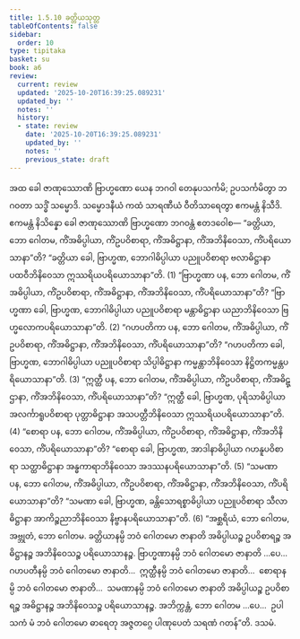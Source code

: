 ```yaml
---
title: 1.5.10 ခတ္တိယသုတ္တ
tableOfContents: false
sidebar:
  order: 10
type: tipitaka
basket: su
book: a6
review:
  current: review
  updated: '2025-10-20T16:39:25.089231'
  updated_by: ''
  notes: ''
  history:
  - state: review
    date: '2025-10-20T16:39:25.089231'
    updated_by: ''
    notes: ''
    previous_state: draft
---
```



<DynamicBreadcrumb />


<ReviewStatus review={frontmatter.review} showDetails={true} />

<HypothesisAnnotation frontmatter={frontmatter} />

<Division number="52" book="a6" e="ch" v="16" p="318">

<Paragraph number="383" book="a6">
အထ ခေါ ဇာဏုဿောဏိ ဗြာဟ္မဏော ယေန ဘဂဝါ တေနုပသင်္ကမိ; ဥပသင်္ကမိတွာ ဘဂဝတာ သဒ္ဓိံ သမ္မောဒိ. သမ္မောဒနီယံ ကထံ သာရဏီယံ ဝီတိသာရေတွာ ဧကမန္တံ နိသီဒိ. ဧကမန္တံ နိသိန္နော ခေါ ဇာဏုဿောဏိ ဗြာဟ္မဏော ဘဂဝန္တံ ဧတဒဝေါစ—
</Paragraph>

<Paragraph number="384" book="a6">
“ခတ္တိယာ, ဘော ဂေါတမ, ကိံအဓိပ္ပါယာ, ကိံဥပဝိစာရာ, ကိံအဓိဋ္ဌာနာ, ကိံအဘိနိဝေသာ, ကိံပရိယောသာနာ”တိ? “ခတ္တိယာ ခေါ, ဗြာဟ္မဏ, ဘောဂါဓိပ္ပါယာ ပညူပဝိစာရာ ဗလာဓိဋ္ဌာနာ ပထဝီဘိနိဝေသာ ဣဿရိယပရိယောသာနာ”တိ. (1)
</Paragraph>

<Paragraph number="385" book="a6">
“ဗြာဟ္မဏာ ပန, ဘော ဂေါတမ, ကိံအဓိပ္ပါယာ, ကိံဥပဝိစာရာ, ကိံအဓိဋ္ဌာနာ, ကိံအဘိနိဝေသာ, ကိံပရိယောသာနာ”တိ? “ဗြာဟ္မဏာ ခေါ, ဗြာဟ္မဏ, ဘောဂါဓိပ္ပါယာ ပညူပဝိစာရာ မန္တာဓိဋ္ဌာနာ ယညာဘိနိဝေသာ ဗြဟ္မလောကပရိယောသာနာ”တိ. (2)
</Paragraph>

<Paragraph number="386" book="a6">
“ဂဟပတိကာ ပန, ဘော ဂေါတမ, ကိံအဓိပ္ပါယာ, ကိံဥပဝိစာရာ, ကိံအဓိဋ္ဌာနာ, ကိံအဘိနိဝေသာ, ကိံပရိယောသာနာ”တိ? “ဂဟပတိကာ ခေါ, ဗြာဟ္မဏ, ဘောဂါဓိပ္ပါယာ ပညူပဝိစာရာ သိပ္ပါဓိဋ္ဌာနာ ကမ္မန္တာဘိနိဝေသာ နိဋ္ဌိတကမ္မန္တပရိယောသာနာ”တိ. (3)
</Paragraph>

<Paragraph number="387" book="a6">
“ဣတ္ထီ ပန, ဘော ဂေါတမ, ကိံအဓိပ္ပါယာ, ကိံဥပဝိစာရာ, ကိံအဓိဋ္ဌာနာ, ကိံအဘိနိဝေသာ, ကိံပရိယောသာနာ”တိ? “ဣတ္ထီ ခေါ, ဗြာဟ္မဏ, ပုရိသာဓိပ္ပါယာ အလင်္ကာရူပဝိစာရာ ပုတ္တာဓိဋ္ဌာနာ အသပတ္တီဘိနိဝေသာ ဣဿရိယပရိယောသာနာ”တိ. (4)
</Paragraph>

<Paragraph number="388" book="a6">
“စောရာ ပန, ဘော ဂေါတမ, ကိံအဓိပ္ပါယာ, ကိံဥပဝိစာရာ, ကိံအဓိဋ္ဌာနာ, ကိံအဘိနိဝေသာ, ကိံပရိယောသာနာ”တိ? “စောရာ ခေါ, ဗြာဟ္မဏ, အာဒါနာဓိပ္ပါယာ ဂဟနူပဝိစာရာ သတ္ထာဓိဋ္ဌာနာ အန္ဓကာရာဘိနိဝေသာ အဒဿနပရိယောသာနာ”တိ. (5)
</Paragraph>

<Paragraph number="389" book="a6">
“သမဏာ ပန, ဘော ဂေါတမ, ကိံအဓိပ္ပါယာ, ကိံဥပဝိစာရာ, ကိံအဓိဋ္ဌာနာ, ကိံအဘိနိဝေသာ, ကိံပရိယောသာနာ”တိ? “သမဏာ ခေါ, ဗြာဟ္မဏ, ခန္တိသောရစ္စာဓိပ္ပါယာ ပညူပဝိစာရာ သီလာဓိဋ္ဌာနာ အာကိဉ္စညာဘိနိဝေသာ နိဗ္ဗာနပရိယောသာနာ”တိ. (6)
</Paragraph>

<Paragraph number="390" book="a6">
“အစ္ဆရိယံ, ဘော ဂေါတမ, အဗ္ဘုတံ, ဘော ဂေါတမ. ခတ္တိယာနမ္ပိ ဘဝံ ဂေါတမော ဇာနာတိ အဓိပ္ပါယဉ္စ ဥပဝိစာရဉ္စ အဓိဋ္ဌာနဉ္စ အဘိနိဝေသဉ္စ ပရိယောသာနဉ္စ. ဗြာဟ္မဏာနမ္ပိ ဘဝံ ဂေါတမော ဇာနာတိ …ပေ…  ဂဟပတီနမ္ပိ ဘဝံ ဂေါတမော ဇာနာတိ…  ဣတ္ထီနမ္ပိ ဘဝံ ဂေါတမော ဇာနာတိ…  စောရာနမ္ပိ ဘဝံ ဂေါတမော ဇာနာတိ…  သမဏာနမ္ပိ ဘဝံ ဂေါတမော ဇာနာတိ အဓိပ္ပါယဉ္စ ဥပဝိစာရဉ္စ အဓိဋ္ဌာနဉ္စ အဘိနိဝေသဉ္စ ပရိယောသာနဉ္စ. အဘိက္ကန္တံ, ဘော ဂေါတမ …ပေ…  ဥပါသကံ မံ ဘဝံ ဂေါတမော ဓာရေတု အဇ္ဇတဂ္ဂေ ပါဏုပေတံ သရဏံ ဂတန်”တိ.

</Paragraph>
</Division>

<Paragraph number="391" type="center" book="a6">
ဒသမံ.
</Paragraph>